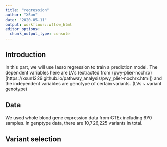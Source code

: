 ```yaml
---
title: "regression"
author: "XSun"
date: "2020-05-11"
output: workflowr::wflow_html
editor_options:
  chunk_output_type: console
---
```


## Introduction

In this part, we will use lasso regression to train a prediction model. The dependent variables here are LVs (extracted from (pwy-plier-nochrx)[https://xsun1229.github.io/pathway_analysis/pwy_plier-nochrx.html]) and the independent variables are genotype of certain variants. (LVs ~ variant genotype)


## Data

We used whole blood gene expression data from GTEx including 670 samples. In genptype data, there are 10,726,225 variants in total. 

## Variant selection


```r

```

